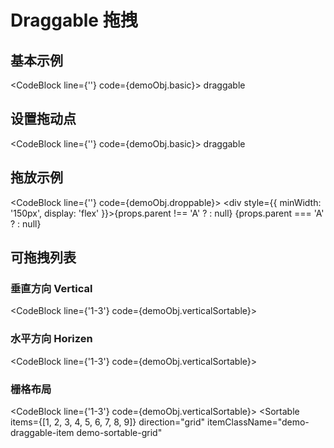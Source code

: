 
# Draggable 拖拽

## 基本示例

<CodeBlock line={''} code={demoObj.basic}>
  <DndContext onDragEnd={props.onDragEnd}>
    <DraggableItem className="demo-draggable-item" left={props.coordinates.x} top={props.coordinates.y}>
      draggable
    </DraggableItem>
  </DndContext>
</CodeBlock>

## 设置拖动点

<CodeBlock line={''} code={demoObj.basic}>
  <DndContext onDragEnd={props.onDragEnd}>
    <DraggableItem className="demo-draggable-item" left={props.coordinates.x} top={props.coordinates.y} handle>
      draggable
    </DraggableItem>
  </DndContext>
</CodeBlock>

## 拖放示例

<CodeBlock line={''} code={demoObj.droppable}>
  <DndContext onDragEnd={props.onDragEnd2}>
    <div style={{ minWidth: '150px', display: 'flex' }}>{props.parent !== 'A' ? <DraggableBlock /> : null}</div>
    <Droppable>{props.parent === 'A' ? <DraggableBlock /> : null}</Droppable>
  </DndContext>
</CodeBlock>

## 可拖拽列表

### 垂直方向 Vertical

<CodeBlock line={'1-3'} code={demoObj.verticalSortable}>
  <Sortable direction="vertical" itemClassName="demo-draggable-item"></Sortable>
</CodeBlock>

### 水平方向 Horizen

<CodeBlock line={'1-3'} code={demoObj.verticalSortable}>
  <Sortable direction="horizen" itemClassName="demo-draggable-item demo-sortable-horizen"></Sortable>
</CodeBlock>

### 栅格布局

<CodeBlock line={'1-3'} code={demoObj.verticalSortable}>
  <Sortable
    items={[1, 2, 3, 4, 5, 6, 7, 8, 9]}
    direction="grid"
    itemClassName="demo-draggable-item demo-sortable-grid"
  ></Sortable>
</CodeBlock>

